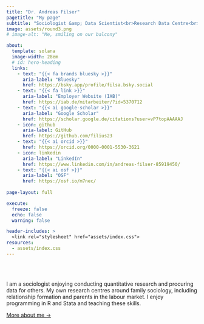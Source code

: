 ```yaml
---
title: "Dr. Andreas Filser"
pagetitle: "My page"
subtitle: "Sociologist &amp; Data Scientist<br>Research Data Centre<br>Institute for Employment Research (FDZ-IAB)"
image: assets/round3.png
# image-alt: "Me, smiling on our balcony"

about:
  template: solana
  image-width: 28em
  # id: hero-heading
  links:
    - text: "{{< fa brands bluesky >}}"
      aria-label: "Bluesky"
      href: https://bsky.app/profile/filsa.bsky.social
    - text: "{{< fa link >}}"
      aria-label: "Employer Website (IAB)"
      href: https://iab.de/mitarbeiter/?id=5370712
    - text: "{{< ai google-scholar >}}"
      aria-label: "Google Scholar"
      href: https://scholar.google.de/citations?user=vP7topAAAAAJ
    - icon: github
      aria-label: GitHub
      href: https://github.com/filius23
    - text: "{{< ai orcid >}}"
      href: https://orcid.org/0000-0001-5530-3621
    - icon: linkedin
      aria-label: "LinkedIn"
      href: https://www.linkedin.com/in/andreas-filser-85919450/
    - text: "{{< ai osf >}}"
      aria-label: "OSF"
      href: https://osf.io/m7nec/
      
page-layout: full

execute: 
  freeze: false
  echo: false
  warning: false

header-includes: >
  <link rel="stylesheet" href="assets/index.css">
resources:
  - assets/index.css
---
```


<br><br>


I am a sociologist enjoying conducting quantitative research and procuring data for others. My own research centres around family sociology, including relationship formation and parents in the labour market. I enjoy programming in R and Stata and teaching these skills.

[More about me &rarr;](/about){.about-links .subtitle}

